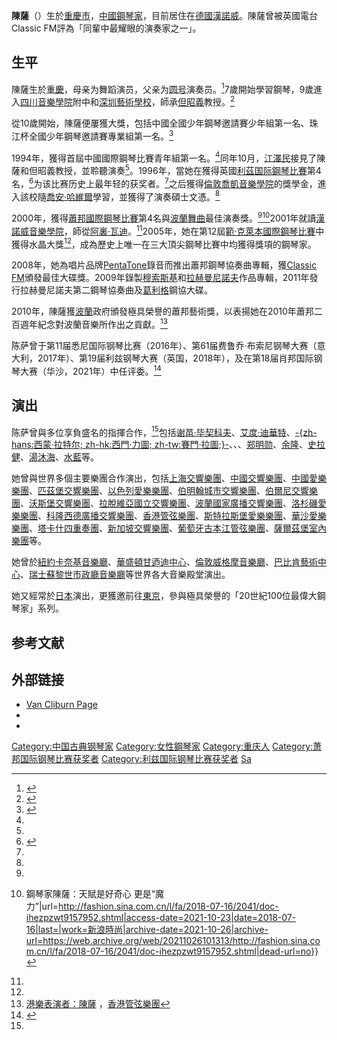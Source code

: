 {{blpsources|time=2013-07-15T01:58:15+00:00}}
{{NoteTA
|G1=Music
}}
'''陳薩'''（{{bd|1979年|11月21日|}}）生於[[重慶市|重慶市]]，[[中國|中國]][[鋼琴家|鋼琴家]]，目前居住在[[德國|德國]][[漢諾威|漢諾威]]。陳薩曾被英國電台Classic FM評為「同輩中最耀眼的演奏家之一」。

==生平==
陳薩生於[[重慶|重慶]]，母亲为舞蹈演员，父亲为[[圆号|圆号]]演奏员。<ref name=":3">{{Cite web|title=陈萨|url=https://www.steinway.com.cn/artists/sa-chen|access-date=2022-03-07|work=Steinway & Sons|language=zh-CN|archive-date=2022-03-07|archive-url=https://web.archive.org/web/20220307061334/https://www.steinway.com.cn/artists/sa-chen|dead-url=no}}</ref>7歲開始學習鋼琴，9歲進入[[四川音乐学院|四川音樂學院]]附中和[[深圳藝術學校|深圳藝術學校]]，師承[[但昭义|但昭義]]教授。<ref name=":0">{{Cite web|title=“鋼琴女神”陳薩：需要有時間來感受自己|url=https://news.cyol.com/gb/articles/2021-10/06/content_LxMNouG7q.html|access-date=2021-10-23|date=2021-10-06|work=中青線上|publisher=[[北京青年報|北京青年報]]|archive-date=2021-10-23|archive-url=https://web.archive.org/web/20211023030628/https://news.cyol.com/gb/articles/2021-10/06/content_LxMNouG7q.html|dead-url=no}}</ref>

從10歲開始，陳薩便屢獲大獎，包括中國全國少年鋼琴邀請賽少年組第一名、珠江杯全國少年鋼琴邀請賽專業組第一名。<ref name=":1">{{Cite web|title=“中國鋼琴時代”的領軍女將 陳薩(圖)|url=https://news.sohu.com/20060327/n242486408.shtml|access-date=2021-10-23|date=2006-03-27|work=搜狐新聞|publisher=星辰線上-長沙晚報|archive-date=2021-10-26|archive-url=https://web.archive.org/web/20211026101315/https://news.sohu.com/20060327/n242486408.shtml|dead-url=no}}</ref>

1994年，獲得首屆中國國際鋼琴比賽青年組第一名。<ref name=":1" />同年10月，[[江澤民|江澤民]]接見了陳薩和但昭義教授，並聆聽演奏<ref name=":1" />。1996年，當她在獲得英國[[利兹国际钢琴比赛|利茲国际鋼琴比賽]]第4名，<ref name=":2">{{Cite web|title=訪鋼琴家陳薩：通過音樂可使性格發展完整(圖)-搜狐新聞|url=https://news.sohu.com/20090210/n262152546.shtml|access-date=2021-10-23|author=王琳妮|date=2009-02-10|work=搜狐新聞|publisher=[[外灘畫報|外灘畫報]]|archive-date=2021-10-23|archive-url=https://web.archive.org/web/20211023030629/https://news.sohu.com/20090210/n262152546.shtml|dead-url=no}}</ref>为该比赛历史上最年轻的获奖者。<ref name=":3" />之后獲得[[市政廳音樂及戲劇學院|倫敦喬凱音樂學院]]的獎學金，進入該校隨[[喬安·哈維爾|喬安·哈維爾]]學習，並獲得了演奏碩士文憑。<ref name=":2" />

2000年，獲得[[蕭邦國際鋼琴比賽|蕭邦國際鋼琴比賽]]第4名與[[波蘭舞曲|波蘭舞曲]]最佳演奏獎。<ref name=":0" /><ref>{{Cite web|title=大家說 {{!}} 鋼琴家陳薩：天賦是好奇心 更是“魔力”|url=http://fashion.sina.com.cn/l/fa/2018-07-16/2041/doc-ihezpzwt9157952.shtml|access-date=2021-10-23|date=2018-07-16|last=|work=新浪時尚|archive-date=2021-10-26|archive-url=https://web.archive.org/web/20211026101313/http://fashion.sina.com.cn/l/fa/2018-07-16/2041/doc-ihezpzwt9157952.shtml|dead-url=no}}</ref>2001年就讀[[漢諾威音樂學院|漢諾威音樂學院]]，師從[[阿裏·瓦迪|阿裏·瓦迪]]。<ref name=":2" />2005年，她在第12屆[[範·克萊本國際鋼琴比賽|範·克萊本國際鋼琴比賽]]中獲得水晶大獎<ref name=":2" />，成為歷史上唯一在三大頂尖鋼琴比賽中均獲得獎項的鋼琴家。

2008年，她為唱片品牌[[PentaTone|PentaTone]]錄音而推出蕭邦鋼琴協奏曲專輯，獲[[Classic_FM|Classic FM]]頒發最佳大碟獎。2009年錄製[[穆索斯基|穆索斯基]]和[[拉赫曼尼諾夫|拉赫曼尼諾夫]]作品專輯，2011年發行拉赫曼尼諾夫第二鋼琴協奏曲及[[葛利格|葛利格]]鋼協大碟。

2010年，陳薩獲[[波蘭|波蘭]]政府頒發極具榮譽的蕭邦藝術獎，以表揚她在2010年蕭邦二百週年紀念對波蘭音樂所作出之貢獻。<ref>[https://www.hkphil.org/tc/artist/chen-sa 港樂表演者：陳薩] {{Wayback|url=https://www.hkphil.org/tc/artist/chen-sa |date=20211104133300 }}，[[香港管弦樂團|香港管弦樂團]]</ref>

陈萨曾于第11届悉尼国际钢琴比赛（2016年）、第61届费鲁乔·布索尼钢琴大赛（意大利，2017年）、第19届利兹钢琴大赛（英国，2018年），及在第18届肖邦国际钢琴大赛（华沙，2021年）中任评委。<ref>{{Cite web|title=钢琴：陈萨|url=https://www.concerthall.com.cn/newpage.php?id=9833|access-date=2022-03-07|work=星海音乐厅|archive-date=2022-03-07|archive-url=https://web.archive.org/web/20220307061321/https://www.concerthall.com.cn/newpage.php?id=9833|dead-url=no}}</ref>

==演出==
陈萨曾與多位享負盛名的指揮合作，<ref name=":3" />包括[[谢苗·毕契科夫|谢苗·毕契科夫]]、[[艾度·迪華特|艾度·迪華特]]、[[西蒙·拉特尔|-{zh-hans:西蒙·拉特尔; zh-hk:西門·力圖; zh-tw:賽門·拉圖;}-]]、{{Le|法比奥·路易斯|Fabio Luisi}}、{{Le|瓦西里·派切克|Vasily Petrenko}}、[[郑明勋|郑明勋]]、[[余隆|余隆]]、[[史拉健|史拉健]]、[[汤沐海|湯沐海]]、[[水藍|水藍]]等。

她曾與世界多個主要樂團合作演出，包括[[上海交響樂團|上海交響樂團]]、[[中國交響樂團|中國交響樂團]]、[[中國愛樂樂團|中國愛樂樂團]]、[[匹茲堡交響樂團|匹茲堡交響樂團]]、[[以色列愛樂樂團|以色列愛樂樂團]]、[[伯明翰城市交響樂團|伯明翰城市交響樂團]]、[[伯爾尼交響樂團|伯爾尼交響樂團]]、[[沃斯堡交響樂團|沃斯堡交響樂團]]、[[拉脫維亞國立交響樂團|拉脫維亞國立交響樂團]]、[[波蘭國家廣播交響樂團|波蘭國家廣播交響樂團]]、[[洛杉磯愛樂樂團|洛杉磯愛樂樂團]]、[[科隆西德廣播交響樂團|科隆西德廣播交響樂團]]、[[香港管弦樂團|香港管弦樂團]]、[[斯特拉斯堡愛樂樂團|斯特拉斯堡愛樂樂團]]、[[華沙愛樂樂團|華沙愛樂樂團]]、[[塔卡什四重奏團|塔卡什四重奏團]]、[[新加坡交響樂團|新加坡交響樂團]]、[[葡萄牙古本江管弦樂團|葡萄牙古本江管弦樂團]]、[[薩爾茲堡室內樂團|薩爾茲堡室內樂團]]等。

她曾於[[紐約卡奈基音樂廳|紐約卡奈基音樂廳]]、[[華盛頓甘迺迪中心|華盛頓甘迺迪中心]]、[[倫敦威格摩音樂廳|倫敦威格摩音樂廳]]、[[巴比肯藝術中心|巴比肯藝術中心]]、[[瑞士蘇黎世市政廳音樂廳|瑞士蘇黎世市政廳音樂廳]]等世界各大音樂殿堂演出。

她又經常於[[日本|日本]]演出，更獲邀前往[[東京|東京]]，參與極具榮譽的「20世紀100位最偉大鋼琴家」系列。

== 参考文献 ==
{{Reflist}}

==外部链接==
*[http://www.cliburn.org/index.php?page=winner_detail&compID=10 Van Cliburn Page] {{Wayback|url=http://www.cliburn.org/index.php?page=winner_detail&compID=10 |date=20120207141309 }}
* {{Facebook|pianistchensa}}
* {{Weibo|ateliersa}}

{{DEFAULTSORT:Chen Sa}}
[[Category:中国古典钢琴家|Category:中国古典钢琴家]]
[[Category:女性鋼琴家|Category:女性鋼琴家]]
[[Category:重庆人|Category:重庆人]]
[[Category:萧邦国际钢琴比赛获奖者|Category:萧邦国际钢琴比赛获奖者]]
[[Category:利兹国际钢琴比赛获奖者|Category:利兹国际钢琴比赛获奖者]]
[[Category:陈姓|Sa]]